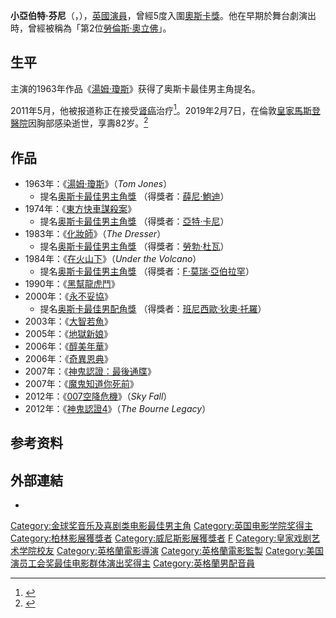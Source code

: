 {{noteTA
|G1=Movie}}
{{Infobox entertainer
| image = Albert Finney 1966.jpg
| caption = 亞伯特·芬尼攝於1966年
| type = 男演員
| birthdate = {{birth date|1936|5|9}}
| birthplace = {{GB}}[[蘭開夏郡|蘭開夏郡]][[索爾福德|索爾福德]]
| deathdate = {{Death date and age|2019|2|7|1936|5|9|df=y}}
| deathplace = {{GB}}[[倫敦|倫敦]]{{link-en|布羅姆普頓|Brompton, London}}
| spouse = {{marriage|Jane Wenham|1957|1961}}<br>{{marriage|[[阿努克·艾梅|阿努克·艾梅]]|1970|1978}}<br>{{marriage|Penelope Delmage|2006}}
| children = 西蒙·芬尼<br>出生:{{birth date and age|1958|9|16}}
| yearsactive = 1956年－2012年
| baftaawards = '''最有前途新人'''<br>1960年 《[[星期六晚上和星期天早晨|星期六晚上和星期天早晨]]》<br>'''學院院士獎'''<br>2001年<br>'''最佳電視男主角'''<br>2003年 《[[聚集風暴|聚集風暴]]》
| emmyawards = '''迷你影集及電視電影最佳男主角'''<br>2002年 《[[聚集風暴|聚集風暴]]》 
| goldenglobeawards = '''最有前途男新人'''<br>1963年 《[[湯姆瓊斯|湯姆瓊斯]]》<br>'''[[金球獎最佳音樂及喜劇類電影男主角|最佳音樂及喜劇類電影男主角]]'''<br>1970年 《[[守財奴|守財奴]]》 <br>'''最佳连续短剧及电视电影男主角'''<br>2002年 《[[聚集風暴|聚集風暴]]》
| sagawards = '''最佳整體演出獎'''<br>2000年 《[[交通|交通]]》<br>'''[[美國演員工會獎最佳男配角|最佳男配角]]'''<br>2000年 《[[永不妥協|永不妥協]]》
| olivierawards = '''最佳舞台劇男主角'''<br>1986年 《Orphans》
| awards = '''[[國家評論協會|國家評論協會]]最佳男主角'''<br>1960年 《[[星期六晚上和星期天早晨|星期六晚上和星期天早晨]]》<br>'''[[紐約影評人協會|紐約影評人協會]]最佳男主角'''<br>1963年 《[[湯姆瓊斯|湯姆瓊斯]]》<br>'''[[柏林影展|柏林影展]]最佳男演員銀熊獎'''<br>1984年 《[[化妝師_(電影)|化妝師]]》 <br> '''[[威尼斯影展|威尼斯影展]]最佳男演員獎'''<br>1963年 《[[湯姆·瓊斯_(電影)|湯姆·瓊斯]]》
}}
'''小亞伯特·芬尼'''（{{lang-en|'''Albert Finney, Jr.'''}}，{{bd|1936年|5月19日|2019年|2月7日|catIdx=Finney, Albert}}），[[英國|英國]][[演員|演員]]，曾經5度入圍[[奧斯卡獎|奧斯卡獎]]。他在早期於舞台劇演出時，曾經被稱為「第2位[[勞倫斯·奧立佛|勞倫斯·奧立佛]]」。

==生平==
主演的1963年作品《[[湯姆·瓊斯_(電影)|湯姆·瓊斯]]》获得了奥斯卡最佳男主角提名。

2011年5月，他被报道称正在接受[[肾癌|肾癌]]治疗<ref name="eden">{{cite news| title=Film star Albert Finney won't let cancer grind him down| url=https://www.telegraph.co.uk/news/celebritynews/8514173/Film-star-Albert-Finney-wont-let-cancer-grind-him-down.html| last=Eden| first=Richard| date=15 May 2011| work=[[The_Daily_Telegraph|The Daily Telegraph]]| access-date=2 April 2013| archive-date=2021-12-15| archive-url=https://web.archive.org/web/20211215041738/https://www.telegraph.co.uk/news/celebritynews/8514173/Film-star-Albert-Finney-wont-let-cancer-grind-him-down.html| dead-url=no}}</ref>。2019年2月7日，在倫敦[[皇家馬斯登醫院|皇家馬斯登醫院]]因胸部感染逝世，享壽82岁。<ref>{{cite web |title=Actor Albert Finney dies aged 82 |url=https://www.bbc.co.uk/news/entertainment-arts-47175304 |website=BBC News |publisher=BBC |accessdate=2019-02-08 |archive-date=2019-06-14 |archive-url=https://web.archive.org/web/20190614211423/https://www.bbc.co.uk/news/entertainment-arts-47175304 |dead-url=no }}</ref>

==作品==
*1963年：《[[湯姆·瓊斯_(電影)|湯姆·瓊斯]]》（''Tom Jones''）
**提名[[奥斯卡最佳男主角獎|奥斯卡最佳男主角獎]] （得獎者：[[薛尼·鮑迪|薛尼·鮑迪]]）
*1974年：《[[东方快车谋杀案_(1974年电影)|東方快車謀殺案]]》
**提名[[奥斯卡最佳男主角獎|奥斯卡最佳男主角獎]] （得獎者：[[亞特·卡尼|亞特·卡尼]]）
*1983年：《[[化妝師_(電影)|化妝師]]》（''The Dresser''）
**提名[[奥斯卡最佳男主角獎|奥斯卡最佳男主角獎]] （得獎者：[[勞勃·杜瓦|勞勃·杜瓦]]）
*1984年：《[[在火山下|在火山下]]》（''Under the Volcano''）
**提名[[奥斯卡最佳男主角獎|奥斯卡最佳男主角獎]] （得獎者：[[F·莫瑞·亞伯拉罕|F·莫瑞·亞伯拉罕]]）
*1990年：《[[黑幫龍虎鬥|黑幫龍虎鬥]]》
*2000年：《[[永不妥協|永不妥協]]》
**提名[[奥斯卡最佳男配角獎|奥斯卡最佳男配角獎]] （得獎者：[[班尼西歐·狄奧·托羅|班尼西歐·狄奧·托羅]]）
*2003年：《[[大智若魚|大智若魚]]》
*2005年：《[[地獄新娘|地獄新娘]]》
*2006年：《[[醇美年華|醇美年華]]》
*2006年：《[[奇異恩典|奇異恩典]]》
*2007年：《[[神鬼認證：最後通牒|神鬼認證：最後通牒]]》
*2007年：《[[魔鬼知道你死前|魔鬼知道你死前]]》
*2012年：《[[007空降危機|007空降危機]]》（''Sky Fall''）
*2012年：《[[神鬼認證4|神鬼認證4]]》（''The Bourne Legacy''）

== 参考资料 ==
{{reflist}}

== 外部連結 ==
*{{imdb|0001215}}

{{威尼斯影展最佳男演員獎}}
{{美國演員工會獎最佳男配角}}
{{柏林影展最佳男演員銀熊獎}}
{{紐約影評人協會獎最佳男主角}}
{{洛杉磯影評人協會獎最佳男主角}}
{{波士頓影評人協會獎最佳男主角}}
{{黃金時段艾美獎迷你影集或電視電影最佳男主角}}
{{金球獎最佳音樂及喜劇類電影男主角}}
{{金球奖限定剧电视电影最佳男主角}}
{{英国电影学院奖终身成就奖}}
{{1995至2000年美国演员工会奖最佳电影群体演出奖}}
{{Authority control}}
{{DEFAULTSORT:Finney, Albert}}
[[Category:金球奖音乐及喜剧类电影最佳男主角|Category:金球奖音乐及喜剧类电影最佳男主角]]
[[Category:英国电影学院奖得主|Category:英国电影学院奖得主]]
[[Category:柏林影展獲獎者|Category:柏林影展獲獎者]]
[[Category:威尼斯影展獲獎者|Category:威尼斯影展獲獎者]]
[[Category:黃金時段艾美獎迷你影集或電影最佳男主角|F]]
[[Category:皇家戏剧艺术学院校友|Category:皇家戏剧艺术学院校友]]
[[Category:英格蘭電影導演|Category:英格蘭電影導演]]
[[Category:英格蘭電影監製|Category:英格蘭電影監製]]
[[Category:美国演员工会奖最佳电影群体演出奖得主|Category:美国演员工会奖最佳电影群体演出奖得主]]
[[Category:英格蘭男配音員|Category:英格蘭男配音員]]